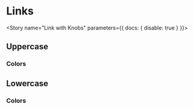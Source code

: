 


<Meta component={Link} title="Components/Atoms/Link"/>

# Links
<Description of={Link}/>
<ArgsTable of={Link}/>

<Story name="Link with Knobs" parameters={{ docs: { disable: true } }}>
  <Link
    address={text('address','https://app.tallo.com/register' )}
    className={text('className', '')}
    color={select('color', COLORS, 'primary')}
    text={text('text', 'Tallo')}
    textStyle={select('textStyle', TYPES, 'uppercase' )}
  />
</Story>

## Uppercase
<Canvas>
  <Story name="Uppercase (Primary)">
    <Link
      address="#"
      text="link"
      textStyle="uppercase"
    />
  </Story>
</Canvas>

### Colors
<Canvas>
  <Story name="Uppercase Primary (Default)">
    <Link
      address="#"
      color="primary"
      text="primary"
    />
  </Story>
  <Story name="Uppercase Secondary">
    <Link
      address="#"
      color="secondary"
      text="secondary"
    />
  </Story>
  <Story name="Uppercase Black">
    <Link
      address="#"
      color="black"
      text="black"
    />
  </Story>
  <Story name="Uppercase Inverted">
    <div style={{backgroundColor:'black'}}>
      <Link
        address="#"
        color="inverted"
        text="inverted"
      />
    </div>
  </Story>
</Canvas>

## Lowercase
<Canvas>
  <Story name="Lowercase">
    <Link
      address="#"
      text="link"
      textStyle="lowercase"
    />
  </Story>
</Canvas>

### Colors
<Canvas>
  <Story name="Lowercase Primary (Default)">
    <Link
      address="#"
      color="primary"
      text="primary"
      textStyle="lowercase"
    />
  </Story>
  <Story name="Lowercase Secondary">
    <Link
      address="#"
      color="secondary"
      text="secondary"
      textStyle="lowercase"
    />
  </Story>
  <Story name="Lowercase Black">
    <Link
      address="#"
      color="black"
      text="black"
      textStyle="lowercase"
    />
  </Story>
  <Story name="Lowercase Inverted">
    <div style={{backgroundColor:'black'}}>
      <Link
        address="#"
        color="inverted"
        text="inverted"
        textStyle="lowercase"
      />
    </div>
  </Story>
</Canvas>
